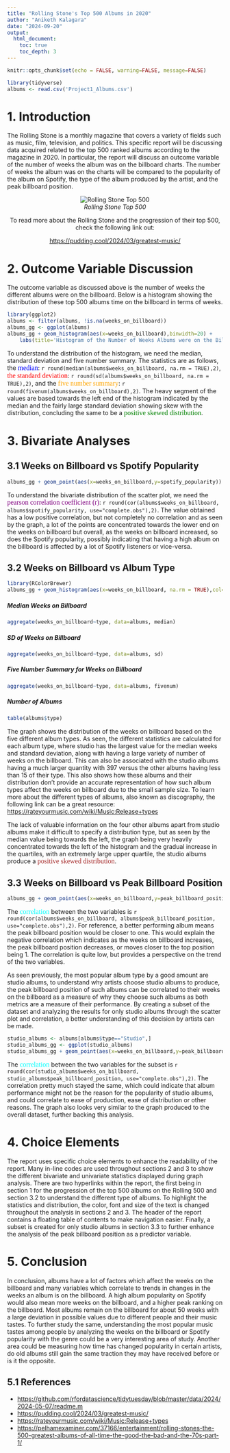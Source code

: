 ---
title: "Rolling Stone's Top 500 Albums in 2020"
author: "Aniketh Kalagara"
date: "2024-09-20"
output: 
  html_document:
    toc: true
    toc_depth: 3
---

```{r setup, include=FALSE}
knitr::opts_chunk$set(echo = FALSE, warning=FALSE, message=FALSE)
```

```{r}
library(tidyverse)
albums <- read.csv('Project1_Albums.csv')
```

# **1. Introduction**

The Rolling Stone is a monthly magazine that covers a variety of fields such as music, film, television, and politics. This specific report will be discussing data acquired related to the top 500 ranked albums according to the magazine in 2020. In particular, the report will discuss an outcome variable of the number of weeks the album was on the billboard charts. The number of weeks the album was on the charts will be compared to the popularity of the album on Spotify, the type of the album produced by the artist, and the peak billboard position.

<center>

![*Rolling Stone Top 500*](C:\Users\anike\OneDrive\Desktop\SDS%20313\Project%201\Rolling%20Stone.png)

</center>

<center>

To read more about the Rolling Stone and the progression of their top 500, check the following link out:

<https://pudding.cool/2024/03/greatest-music/>

</center>

# **2. Outcome Variable Discussion**

The outcome variable as discussed above is the number of weeks the different albums were on the billboard. Below is a histogram showing the distribution of these top 500 albums time on the billboard in terms of weeks.

```{r}
library(ggplot2)
albums <- filter(albums, !is.na(weeks_on_billboard))
albums_gg <- ggplot(albums)
albums_gg + geom_histogram(aes(x=weeks_on_billboard),binwidth=20) +
    labs(title='Histogram of the Number of Weeks Albums were on the Billboard',x='Weeks',y='Frequency') + scale_x_continuous(breaks=seq(0,800,50))
```

To understand the distribution of the histogram, we need the median, standard deviation and five number summary. The statistics are as follows, the [median]{style="color: blue; font-family:times-new-roman; font-size:16px"}: `r round(median(albums$weeks_on_billboard, na.rm = TRUE),2)`, [the standard deviation]{style="color: red; font-family:times-new-roman; font-size:16px"}: `r round(sd(albums$weeks_on_billboard, na.rm = TRUE),2)`, and the [five number summary]{style="color: orange; font-family:times-new-roman; font-size:16px"}: `r round(fivenum(albums$weeks_on_billboard),2)`. The heavy segment of the values are based towards the left end of the histogram indicated by the median and the fairly large standard deviation showing skew with the distribution, concluding the same to be a [positive skewed distribution]{style="color: green; font-family:times-new-roman; font-size:16px"}.

# **3. Bivariate Analyses**

## **3.1 Weeks on Billboard vs Spotify Popularity**

```{r}
albums_gg + geom_point(aes(x=weeks_on_billboard,y=spotify_popularity)) + labs(title='Weeks on Billboard vs Spotify Popularity Scatter Plot', x='Weeks on Billboard',y='Spotify Popularity')
```

To understand the bivariate distribution of the scatter plot, we need the [pearson correlation coefficient (r)]{style="color: purple; font-family:times-new-roman; font-size:16px"}: `r round(cor(albums$weeks_on_billboard, albums$spotify_popularity, use="complete.obs"),2)`. The value obtained has a low positive correlation, but not completely no correlation and as seen by the graph, a lot of the points are concentrated towards the lower end on the weeks on billboard but overall, as the weeks on billboard increased, so does the Spotify popularity, possibly indicating that having a high album on the billboard is affected by a lot of Spotify listeners or vice-versa.

## **3.2 Weeks on Billboard vs Album Type**

```{r}
library(RColorBrewer)
albums_gg + geom_histogram(aes(x=weeks_on_billboard, na.rm = TRUE),col='black',fill='dark red')  + labs(title='Distribution of Weeks on Billboard based on Album Type',x='Weeks on Billboard',y='Frequency') + theme(legend.position='bottom') + scale_fill_brewer(type='qual',palette=2) + facet_wrap(~type)
```

##### Median Weeks on Billboard

```{r}
aggregate(weeks_on_billboard~type, data=albums, median)
```

##### SD of Weeks on Billboard

```{r}
aggregate(weeks_on_billboard~type, data=albums, sd)
```

##### Five Number Summary for Weeks on Billboard

```{r}
aggregate(weeks_on_billboard~type, data=albums, fivenum)
```

##### Number of Albums

```{r}
table(albums$type)
```

The graph shows the distribution of the weeks on billboard based on the five different album types. As seen, the different statistics are calculated for each album type, where studio has the largest value for the median weeks and standard deviation, along with having a large variety of number of weeks on the billboard. This can also be associated with the studio albums having a much larger quantity with 397 versus the other albums having less than 15 of their type. This also shows how these albums and their distribution don't provide an accurate representation of how such album types affect the weeks on billboard due to the small sample size. To learn more about the different types of albums, also known as discography, the following link can be a great resource: <https://rateyourmusic.com/wiki/Music:Release+types>

The lack of valuable information on the four other albums apart from studio albums make it difficult to specify a distribution type, but as seen by the median value being towards the left, the graph being very heavily concentrated towards the left of the histogram and the gradual increase in the quartiles, with an extremely large upper quartile, the studio albums produce a [positive skewed distribution]{style="color: brown; font-family:times-new-roman; font-size:16px"}.

## **3.3 Weeks on Billboard vs Peak Billboard Position**

```{r}
albums_gg + geom_point(aes(x=weeks_on_billboard,y=peak_billboard_position)) + labs(title='Weeks on Billboard vs Peak Billboard Position Scatter Plot', x='Weeks on Billboard',y='Peak Billboard Position')
```

The [correlation]{style="color: cyan; font-family:times-new-roman; font-size:16px"} between the two variables is `r round(cor(albums$weeks_on_billboard, albums$peak_billboard_position, use="complete.obs"),2)`. For reference, a better performing album means the peak billboard position would be closer to one. This would explain the negative correlation which indicates as the weeks on billboard increases, the peak billboard position decreases, or moves closer to the top position being 1. The correlation is quite low, but provides a perspective on the trend of the two variables.

As seen previously, the most popular album type by a good amount are studio albums, to understand why artists choose studio albums to produce, the peak billboard position of such albums can be correlated to their weeks on the billboard as a measure of why they choose such albums as both metrics are a measure of their performance. By creating a subset of the dataset and analyzing the results for only studio albums through the scatter plot and correlation, a better understanding of this decision by artists can be made.

```{r}
studio_albums <- albums[albums$type=="Studio",]
studio_albums_gg <- ggplot(studio_albums)
studio_albums_gg + geom_point(aes(x=weeks_on_billboard,y=peak_billboard_position)) + labs(title='Weeks on Billboard vs Peak Billboard Position Scatter Plot for Studio Albums', x='Weeks on Billboard',y='Peak Billboard Position')
```

The [correlation]{style="color: cyan; font-family:times-new-roman; font-size:16px"} between the two variables for the subset is `r round(cor(studio_albums$weeks_on_billboard, studio_albums$peak_billboard_position, use="complete.obs"),2)`. The correlation pretty much stayed the same, which could indicate that album performance might not be the reason for the popularity of studio albums, and could correlate to ease of production, ease of distribution or other reasons. The graph also looks very similar to the graph produced to the overall dataset, further backing this analysis.

# **4. Choice Elements**

The report uses specific choice elements to enhance the readability of the report. Many in-line codes are used throughout sections 2 and 3 to show the different bivariate and univariate statistics displayed during graph analysis. There are two hyperlinks within the report, the first being in section 1 for the progression of the top 500 albums on the Rolling 500 and section 3.2 to understand the different type of albums. To highlight the statistics and distribution, the color, font and size of the text is changed throughout the analysis in sections 2 and 3. The header of the report contains a floating table of contents to make navigation easier. Finally, a subset is created for only studio albums in section 3.3 to further enhance the analysis of the peak billboard position as a predictor variable.

# **5. Conclusion**

In conclusion, albums have a lot of factors which affect the weeks on the billboard and many variables which correlate to trends in changes in the weeks an album is on the billboard. A high album popularity on Spotify would also mean more weeks on the billboard, and a higher peak ranking on the billboard. Most albums remain on the billboard for about 50 weeks with a large deviation in possible values due to different people and their music tastes. To further study the same, understanding the most popular music tastes among people by analyzing the weeks on the billboard or Spotify popularity with the genre could be a very interesting area of study. Another area could be measuring how time has changed popularity in certain artists, do old albums still gain the same traction they may have received before or is it the opposite.

## **5.1 References**

-   <https://github.com/rfordatascience/tidytuesday/blob/master/data/2024/2024-05-07/readme.m>
-   <https://pudding.cool/2024/03/greatest-music/>
-   <https://rateyourmusic.com/wiki/Music:Release+types>
-   <https://pelhamexaminer.com/37166/entertainment/rolling-stones-the-500-greatest-albums-of-all-time-the-good-the-bad-and-the-70s-part-1/>
